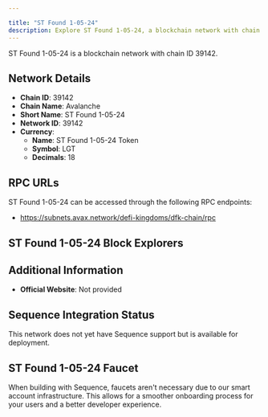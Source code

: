 ```yaml
---

title: "ST Found 1-05-24"
description: Explore ST Found 1-05-24, a blockchain network with chain ID 39142. Learn about its native currency, ST Found 1-05-24 Token, and how to interact with the network.
---
```




ST Found 1-05-24 is a blockchain network with chain ID 39142.

## Network Details

- **Chain ID**: 39142
- **Chain Name**: Avalanche
- **Short Name**: ST Found 1-05-24
- **Network ID**: 39142
- **Currency**: 
  - **Name**: ST Found 1-05-24 Token
  - **Symbol**: LGT
  - **Decimals**: 18

## RPC URLs

ST Found 1-05-24 can be accessed through the following RPC endpoints:

- https://subnets.avax.network/defi-kingdoms/dfk-chain/rpc

## ST Found 1-05-24 Block Explorers



## Additional Information

- **Official Website**: Not provided

## Sequence Integration Status

This network does not yet have Sequence support but is available for deployment.

## ST Found 1-05-24 Faucet

When building with Sequence, faucets aren't necessary due to our smart account infrastructure. This allows for a smoother onboarding process for your users and a better developer experience.

